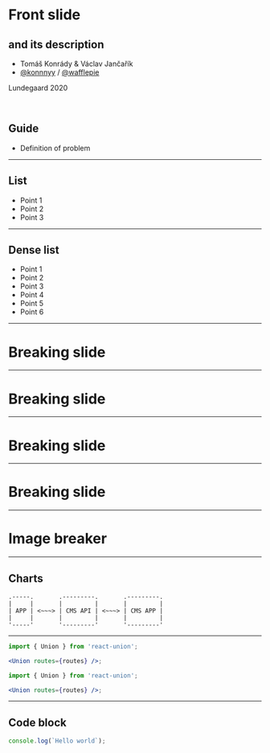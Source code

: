 


<Head>
	<title>Lundegaard</title>
</Head>

<Fronted>

# Front slide

## and its description

- Tomáš Konrády &amp; Václav Jančařík
- <a href="https://twitter.com/konnnyy">@konnnyy</a> / <a href="https://github.com/wafflepie">@wafflepie</a>

Lundegaard 2020

<br />

<Notes>

## Guide

- Definition of problem

</Notes>

</Fronted>

---

<Listed>

## List

- Point 1
- Point 2
- Point 3

</Listed>

---

<Listed dense>

## Dense list

- Point 1
- Point 2
- Point 3
- Point 4
- Point 5
- Point 6

</Listed>

---

<Broke>

# Breaking slide

</Broke>

---

<Broke color="green">

# Breaking slide

</Broke>

---

<Broke color="blue">

# Breaking slide

</Broke>

---

<Broke color="white">

# Breaking slide

</Broke>

---

<BackgroundImaged src={jam}>

# Image breaker

</BackgroundImaged>

---

## Charts

```
.-----.       .---------.       .---------.
|     |       |         |       |         |
| APP | <~~~> | CMS API | <~~~> | CMS APP |
|     |       |         |       |         |
'-----'       '---------'       '---------'
```

---

<CodeSurfer>

```jsx 1 title="Code block with highliting"
import { Union } from 'react-union';

<Union routes={routes} />;
```

```jsx 3 title="Code block with highliting"
import { Union } from 'react-union';

<Union routes={routes} />;
```

</CodeSurfer>

---

## Code block

```js
console.log(`Hello world`);
```
